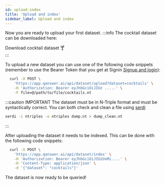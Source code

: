 ```yaml
---
id: upload-index
title: 'Upload and index'
sidebar_label: Upload and index
---
```


Now you are ready to upload your first dataset. 
:::info
The cocktail dataset can be downloaded here:
<div style={{ display: 'flex', justifyContent: 'center' }}>
    <Link
        target="_blank"
        to='/cocktails.nt'
        className="button button--primary button--lg"
        style={{ textDecoration: 'none ' }}
    >
        Download cocktail dataset 🍸
    </Link>
</div>
:::

To upload a new dataset you can use one of the following code snippets (remember to use the Bearer Token that you get at Signin [Signup and login](register-login)):


  ```bash
    curl -X POST \
      'https://app.qanswer.ai/api/dataset/upload?dataset=cocktails' \
      -H 'Authorization: Bearer eyJhbGciOiJIUz .....' \
      -F file=@/path/to/file/cocktails.nt 
  ```


:::caution IMPORTANT
The dataset must be in N-Triple format and must be syntactically correct. You can both check and clean a file using [serdi](https://drobilla.net/software/serd)

```bash
serdi -i ntriples -o ntriples dump.nt > dump_clean.nt
```
:::



After uploading the dataset it needs to be indexed. This can be done with the following code snippets:

  ```bash
    curl -X POST \
      'https://app.qanswer.ai/api/dataset/index' \
      -H 'Authorization: Bearer eyJhbGciOiJIUzUxMi....' \
      -H 'Content-Type: application/json' \
      -d '{"dataset": "cocktails"}'
  ```
The dataset is now ready to be queried!
